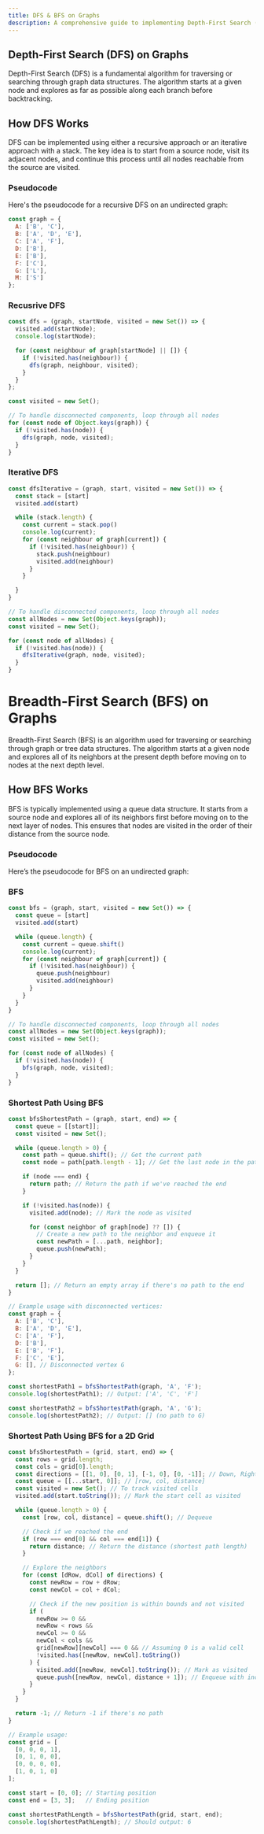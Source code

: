 ```yaml
---
title: DFS & BFS on Graphs
description: A comprehensive guide to implementing Depth-First Search (DFS) & BFS (Breadth-First Search) on graphs.
---
```


## Depth-First Search (DFS) on Graphs

Depth-First Search (DFS) is a fundamental algorithm for traversing or searching through graph data structures. The algorithm starts at a given node and explores as far as possible along each branch before backtracking.

## How DFS Works

DFS can be implemented using either a recursive approach or an iterative approach with a stack. The key idea is to start from a source node, visit its adjacent nodes, and continue this process until all nodes reachable from the source are visited.

### Pseudocode

Here's the pseudocode for a recursive DFS on an undirected graph:

```Javascript
const graph = {
  A: ['B', 'C'],
  B: ['A', 'D', 'E'],
  C: ['A', 'F'],
  D: ['B'],
  E: ['B'],
  F: ['C'],
  G: ['L'],
  M: ['S']
};
```

### Recusrive DFS 

```Javascript
const dfs = (graph, startNode, visited = new Set()) => {
  visited.add(startNode);
  console.log(startNode);

  for (const neighbour of graph[startNode] || []) {
    if (!visited.has(neighbour)) {
      dfs(graph, neighbour, visited);
    }
  }
};

const visited = new Set();

// To handle disconnected components, loop through all nodes
for (const node of Object.keys(graph)) {
  if (!visited.has(node)) {
    dfs(graph, node, visited);
  }
}
```

### Iterative DFS 

```Javascript
const dfsIterative = (graph, start, visited = new Set()) => {
  const stack = [start]
  visited.add(start)

  while (stack.length) {
    const current = stack.pop()
    console.log(current);
    for (const neighbour of graph[current]) {
      if (!visited.has(neighbour)) {
        stack.push(neighbour)
        visited.add(neighbour)
      }
    }

  }
}

// To handle disconnected components, loop through all nodes
const allNodes = new Set(Object.keys(graph));
const visited = new Set();

for (const node of allNodes) {
  if (!visited.has(node)) {
    dfsIterative(graph, node, visited);
  }
}
```

# Breadth-First Search (BFS) on Graphs

Breadth-First Search (BFS) is an algorithm used for traversing or searching through graph or tree data structures. The algorithm starts at a given node and explores all of its neighbors at the present depth before moving on to nodes at the next depth level.

## How BFS Works

BFS is typically implemented using a queue data structure. It starts from a source node and explores all of its neighbors first before moving on to the next layer of nodes. This ensures that nodes are visited in the order of their distance from the source node.

### Pseudocode

Here’s the pseudocode for BFS on an undirected graph:

### BFS 

```Javascript
const bfs = (graph, start, visited = new Set()) => {
  const queue = [start]
  visited.add(start)

  while (queue.length) {
    const current = queue.shift()
    console.log(current);
    for (const neighbour of graph[current]) {
      if (!visited.has(neighbour)) {
        queue.push(neighbour)
        visited.add(neighbour)
      }
    }
  }
}

// To handle disconnected components, loop through all nodes
const allNodes = new Set(Object.keys(graph));
const visited = new Set();

for (const node of allNodes) {
  if (!visited.has(node)) {
    bfs(graph, node, visited);
  }
}
```

### Shortest Path Using BFS

```JavaScript
const bfsShortestPath = (graph, start, end) => {
  const queue = [[start]];
  const visited = new Set();

  while (queue.length > 0) {
    const path = queue.shift(); // Get the current path
    const node = path[path.length - 1]; // Get the last node in the path

    if (node === end) {
      return path; // Return the path if we've reached the end
    }

    if (!visited.has(node)) {
      visited.add(node); // Mark the node as visited

      for (const neighbor of graph[node] ?? []) {
        // Create a new path to the neighbor and enqueue it
        const newPath = [...path, neighbor];
        queue.push(newPath);
      }
    }
  }

  return []; // Return an empty array if there's no path to the end
}

// Example usage with disconnected vertices:
const graph = {
  A: ['B', 'C'],
  B: ['A', 'D', 'E'],
  C: ['A', 'F'],
  D: ['B'],
  E: ['B', 'F'],
  F: ['C', 'E'],
  G: [], // Disconnected vertex G
};

const shortestPath1 = bfsShortestPath(graph, 'A', 'F');
console.log(shortestPath1); // Output: ['A', 'C', 'F']

const shortestPath2 = bfsShortestPath(graph, 'A', 'G');
console.log(shortestPath2); // Output: [] (no path to G)
```

### Shortest Path Using BFS for a 2D Grid

```JavaScript
const bfsShortestPath = (grid, start, end) => {
  const rows = grid.length;
  const cols = grid[0].length;
  const directions = [[1, 0], [0, 1], [-1, 0], [0, -1]]; // Down, Right, Up, Left
  const queue = [[...start, 0]]; // [row, col, distance]
  const visited = new Set(); // To track visited cells
  visited.add(start.toString()); // Mark the start cell as visited

  while (queue.length > 0) {
    const [row, col, distance] = queue.shift(); // Dequeue

    // Check if we reached the end
    if (row === end[0] && col === end[1]) {
      return distance; // Return the distance (shortest path length)
    }

    // Explore the neighbors
    for (const [dRow, dCol] of directions) {
      const newRow = row + dRow;
      const newCol = col + dCol;

      // Check if the new position is within bounds and not visited
      if (
        newRow >= 0 &&
        newRow < rows &&
        newCol >= 0 &&
        newCol < cols &&
        grid[newRow][newCol] === 0 && // Assuming 0 is a valid cell
        !visited.has([newRow, newCol].toString())
      ) {
        visited.add([newRow, newCol].toString()); // Mark as visited
        queue.push([newRow, newCol, distance + 1]); // Enqueue with increased distance
      }
    }
  }

  return -1; // Return -1 if there's no path
}

// Example usage:
const grid = [
  [0, 0, 0, 1],
  [0, 1, 0, 0],
  [0, 0, 0, 0],
  [1, 0, 1, 0]
];

const start = [0, 0]; // Starting position
const end = [3, 3];   // Ending position

const shortestPathLength = bfsShortestPath(grid, start, end);
console.log(shortestPathLength); // Should output: 6
```
